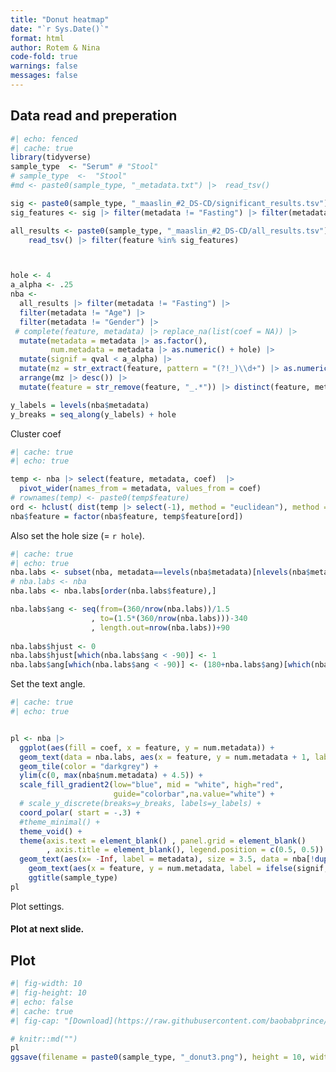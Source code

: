 ```yaml
---
title: "Donut heatmap"
date: "`r Sys.Date()`"
format: html
author: Rotem & Nina
code-fold: true
warnings: false
messages: false
---
```


## Data read and preperation

```r
#| echo: fenced
#| cache: true
library(tidyverse)
sample_type  <- "Serum" # "Stool"
# sample_type  <-  "Stool"
#md <- paste0(sample_type, "_metadata.txt") |>  read_tsv()

sig <- paste0(sample_type, "_maaslin_#2_DS-CD/significant_results.tsv") |> read_tsv()
sig_features <- sig |> filter(metadata != "Fasting") |> filter(metadata != "Age") |> filter(metadata != "Gender") |> pull(feature)

all_results <- paste0(sample_type, "_maaslin_#2_DS-CD/all_results.tsv") |> 
    read_tsv() |> filter(feature %in% sig_features)



hole <- 4
a_alpha <- .25
nba <- 
  all_results |> filter(metadata != "Fasting") |> 
  filter(metadata != "Age") |> 
  filter(metadata != "Gender") |>
 # complete(feature, metadata) |> replace_na(list(coef = NA)) |> 
  mutate(metadata = metadata |> as.factor(), 
         num.metadata = metadata |> as.numeric() + hole) |>
  mutate(signif = qval < a_alpha) |> 
  mutate(mz = str_extract(feature, pattern = "(?!_)\\d+") |> as.numeric()) |> 
  arrange(mz |> desc()) |> 
  mutate(feature = str_remove(feature, "_.*")) |> distinct(feature, metadata, .keep_all = T)

y_labels = levels(nba$metadata)
y_breaks = seq_along(y_labels) + hole
```


Cluster coef
```r
#| cache: true
#| echo: true

temp <- nba |> select(feature, metadata, coef)  |> 
  pivot_wider(names_from = metadata, values_from = coef) 
# rownames(temp) <- paste0(temp$feature)
ord <- hclust( dist(temp |> select(-1), method = "euclidean"), method = "ward.D" )$order
nba$feature = factor(nba$feature, temp$feature[ord])

```

Also set the hole size (= `r hole`).

```r
#| cache: true
#| echo: true
nba.labs <- subset(nba, metadata==levels(nba$metadata)[nlevels(nba$metadata)])
# nba.labs <- nba
nba.labs <- nba.labs[order(nba.labs$feature),]

nba.labs$ang <- seq(from=(360/nrow(nba.labs))/1.5
                  , to=(1.5*(360/nrow(nba.labs)))-340
                  , length.out=nrow(nba.labs))+90
            
nba.labs$hjust <- 0
nba.labs$hjust[which(nba.labs$ang < -90)] <- 1
nba.labs$ang[which(nba.labs$ang < -90)] <- (180+nba.labs$ang)[which(nba.labs$ang < -90)]
```

Set the text angle.

```r
#| cache: true
#| echo: true


pl <- nba |> 
  ggplot(aes(fill = coef, x = feature, y = num.metadata)) + 
  geom_text(data = nba.labs, aes(x = feature, y = num.metadata + 1, label = feature, angle = ang, hjust = hjust), size = 3) +
  geom_tile(color = "darkgrey") +
  ylim(c(0, max(nba$num.metadata) + 4.5)) +
  scale_fill_gradient2(low="blue", mid = "white", high="red", 
                       guide="colorbar",na.value="white") + 
  # scale_y_discrete(breaks=y_breaks, labels=y_labels) +
  coord_polar( start = -.3) + 
  #theme_minimal() + 
  theme_void() +
  theme(axis.text = element_blank() , panel.grid = element_blank()
        , axis.title = element_blank(), legend.position = c(0.5, 0.5)) +
  geom_text(aes(x= -Inf, label = metadata), size = 3.5, data = nba[!duplicated(nba$metadata),], vjust = 0) +   scale_x_discrete(expand = c(0.05, 0)) +
    geom_text(aes(x = feature, y = num.metadata, label = ifelse(signif, "+","")), size = 2) + 
    ggtitle(sample_type)
pl  
```

Plot settings.

#### Plot at next slide.

## Plot

```r
#| fig-width: 10
#| fig-height: 10
#| echo: false
#| cache: true
#| fig-cap: "[Download](https://raw.githubusercontent.com/baobabprince/mbx/master/Stool_donut3.png)"

# knitr::md("")
pl
ggsave(filename = paste0(sample_type, "_donut3.png"), height = 10, width = 10)
```

